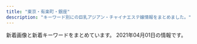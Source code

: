 ```yaml
---
title: "東京・有楽町・銀座"
description: "キーワード別にの巨乳アジアン・チャイナエステ嬢情報をまとめました。"
---
```


新着画像と新着キーワードをまとめています。
2021年04月01日の情報です。

<DmmAffiliateIns />
<KeywordTable
  shops={
    [
    {
        "keywords": {
            "D": 16,
            "E": 4,
            "86": 20
        },
        "url": "http://xn--vckg5a5c7c8c1czd.in.net/",
        "name": "\u7652\u3057\u306e\u6d77",
        "station": "\u65b0\u5bcc\u753a\u99c5",
        "img_links": [
            "http://xn--vckg5a5c7c8c1czd.in.net/images/index_01.jpg",
            "http://xn--vckg5a5c7c8c1czd.in.net/images/staff_images/cg1.jpg",
            "http://xn--vckg5a5c7c8c1czd.in.net/images/slider/slide2s.jpg",
            "http://xn--vckg5a5c7c8c1czd.in.net/images/slider/slide1s.jpg",
            "http://xn--vckg5a5c7c8c1czd.in.net/images/an_1_02.jpg",
            "http://xn--vckg5a5c7c8c1czd.in.net/images/an_2_07.jpg",
            "http://xn--vckg5a5c7c8c1czd.in.net/images/staff_images/top_small_17.jpg",
            "http://xn--vckg5a5c7c8c1czd.in.net/images/staff_images/top_small_14.jpg",
            "http://xn--vckg5a5c7c8c1czd.in.net/images/an_1_06.jpg",
            "http://xn--vckg5a5c7c8c1czd.in.net/images/an_2_02.jpg",
            "http://xn--vckg5a5c7c8c1czd.in.net/images/staff_images/cg14.jpg",
            "http://xn--vckg5a5c7c8c1czd.in.net/images/staff_images/cg5.jpg",
            "http://xn--vckg5a5c7c8c1czd.in.net/images/staff_images/cg17.jpg",
            "http://xn--vckg5a5c7c8c1czd.in.net/images/an_2_03.jpg",
            "http://xn--vckg5a5c7c8c1czd.in.net/images/an_2_06.jpg",
            "http://xn--vckg5a5c7c8c1czd.in.net/images/staff_images/top_small_5.jpg",
            "http://xn--vckg5a5c7c8c1czd.in.net/images/no.png",
            "http://xn--vckg5a5c7c8c1czd.in.net/images/slider/slide3s.jpg",
            "http://xn--vckg5a5c7c8c1czd.in.net/images/an_2_05.jpg",
            "http://xn--vckg5a5c7c8c1czd.in.net/images/staff_images/top_small_16.jpg",
            "http://xn--vckg5a5c7c8c1czd.in.net/images/QRcode.jpg",
            "http://xn--vckg5a5c7c8c1czd.in.net/images/an_1_04.jpg",
            "http://xn--vckg5a5c7c8c1czd.in.net/images/an_2_04.jpg",
            "http://xn--vckg5a5c7c8c1czd.in.net/images/staff_images/cg16.jpg",
            "http://xn--vckg5a5c7c8c1czd.in.net/images/slider/slide3.jpg",
            "http://xn--vckg5a5c7c8c1czd.in.net/images/an_1_03.jpg",
            "http://xn--vckg5a5c7c8c1czd.in.net/images/an_1_07.jpg",
            "http://xn--vckg5a5c7c8c1czd.in.net/images/staff_images/top_small_1.jpg",
            "http://xn--vckg5a5c7c8c1czd.in.net/images/slider/slide2.jpg",
            "http://xn--vckg5a5c7c8c1czd.in.net/images/slider/slide1.jpg"
        ]
    },
    {
        "img_links": [
            "https://ningyocho-esthe.work/images/dream/common/header_info.png",
            "https://ningyocho-esthe.work/images/dream/staff/\u3042\u307f.jpg",
            "https://ningyocho-esthe.work/images/dream/home/image_01.png",
            "https://ningyocho-esthe.work/images/dream/home/teaser.png",
            "https://ningyocho-esthe.work/images/dream/home/image_02.png",
            "https://ningyocho-esthe.work/images/dream/common/gallery_06.png",
            "https://ningyocho-esthe.work/images/dream/staff/imgapp_3.jpg",
            "https://ningyocho-esthe.work/images/dream/staff/13.jpg",
            "https://ningyocho-esthe.work/images/dream/common/gallery_02.png",
            "https://ningyocho-esthe.work/images/dream/common/gallery_05.png",
            "https://ningyocho-esthe.work/images/dream/common/header_phone_pc.png",
            "https://ningyocho-esthe.work/images/dream/staff/imgapp6.jpg",
            "https://ningyocho-esthe.work/images/dream/staff/1.jpg",
            "https://ningyocho-esthe.work/images/dream/staff/2.jpg",
            "https://ningyocho-esthe.work/images/dream/common/gallery_10.png",
            "https://ningyocho-esthe.work/images/dream/common/credit_01.png",
            "https://ningyocho-esthe.work/images/dream/common/gallery_01.png",
            "https://ningyocho-esthe.work/images/dream/staff/\u30ca\u30ca.jpg",
            "https://ningyocho-esthe.work/images/dream/common/credit_03.png",
            "https://ningyocho-esthe.work/images/dream/common/side_bnr_01.png",
            "https://ningyocho-esthe.work/images/dream/common/credit_02.png",
            "https://ningyocho-esthe.work/images/dream/common/gallery_04.png",
            "https://ningyocho-esthe.work/images/dream/common/gallery_08.png",
            "https://ningyocho-esthe.work/images/dream/common/gallery_07.png",
            "https://ningyocho-esthe.work/images/dream/home/image_03.png",
            "https://ningyocho-esthe.work/images/dream/staff/imgapp_1.jpg",
            "https://ningyocho-esthe.work/images/dream/common/gallery_09.png",
            "https://ningyocho-esthe.work/images/dream/common/side_bnr_02.png",
            "https://ningyocho-esthe.work/images/dream/common/gallery_03.png",
            "https://ningyocho-esthe.work/images/dream/staff/3.jpg"
        ],
        "url": "https://ningyocho-esthe.work/",
        "station": "\u4eba\u5f62\u753a\u99c5A1\u51fa\u53e3",
        "name": "Dream",
        "keywords": {
            "88": 1,
            "\u30bb\u30af\u30b7\u30fc": 3
        }
    },
    {
        "name": "Melody Spa -\u30e1\u30ed\u30c7\u30a3 \u30b9\u30d1-",
        "url": "https://melodyspa.tokyo/",
        "station": "JR\u65b0\u65e5\u672c\u6a4b\u99c56\u756a\u51fa\u53e3",
        "img_links": [
            "https://melodyspa.tokyo/images/st/mina.jpg",
            "https://melodyspa.tokyo/images/st/risa.jpg",
            "https://melodyspa.tokyo/images/st/rara2.jpg",
            "https://melodyspa.tokyo/images/st/you2.jpg",
            "https://melodyspa.tokyo/images/st/miho.jpg",
            "https://melodyspa.tokyo/images/topimage/topimage.jpg",
            "https://melodyspa.tokyo/images/st/you.jpg",
            "https://melodyspa.tokyo/images/st/yuri.jpg",
            "https://melodyspa.tokyo/images/st/you3.jpg",
            "https://melodyspa.tokyo/images/st/yuna1.jpg",
            "https://melodyspa.tokyo/images/st/yuna.jpg",
            "https://melodyspa.tokyo/images/share/pagetop.png",
            "https://melodyspa.tokyo/images/st/mina2.jpg",
            "https://melodyspa.tokyo/images/st/ringo.jpg",
            "https://melodyspa.tokyo/images/st/yuna2.jpg"
        ],
        "keywords": {
            "C": 30,
            "86": 4,
            "F": 2
        }
    },
    {
        "url": "http://cocosia-massage.work/",
        "keywords": {
            "E": 2,
            "F": 5,
            "85": 16,
            "C": 22,
            "87": 2,
            "D": 8,
            "88": 5
        },
        "station": "\u4eba\u5f62\u753a\u99c5A1\u51fa\u53e3",
        "img_links": [
            "http://cocosia-massage.work/sp/img/t-t.jpg",
            "http://cocosia-massage.work/sp/img/t-r.jpg",
            "http://cocosia-massage.work/img/st4.jpg",
            "http://cocosia-massage.work/sp/img/acc.jpg",
            "http://cocosia-massage.work/img/sta5.jpg",
            "http://cocosia-massage.work/sp/img/p-4.jpg",
            "http://cocosia-massage.work/sp/img/qr.jpg",
            "http://cocosia-massage.work/img/cncp.jpg",
            "http://cocosia-massage.work/sp/img/rec.jpg",
            "http://cocosia-massage.work/sp/img/p-3.jpg",
            "http://cocosia-massage.work/sp/img/botton.jpg",
            "http://cocosia-massage.work/img/sta1.jpg",
            "http://cocosia-massage.work/img/r9.jpg",
            "http://cocosia-massage.work/img/acc.jpg",
            "http://cocosia-massage.work/sp/img/info.jpg",
            "http://cocosia-massage.work/sp/img/cam2.jpg",
            "http://cocosia-massage.work/sp/img/sys.jpg",
            "http://cocosia-massage.work/img/xmas.png",
            "http://cocosia-massage.work/img/sta4.jpg",
            "http://cocosia-massage.work/sp/img/st6.jpg",
            "http://cocosia-massage.work/sp/img/st2.jpg",
            "http://cocosia-massage.work/sp/img/cam4.jpg",
            "http://cocosia-massage.work/img/st5.jpg",
            "http://cocosia-massage.work/sp/img/t-t2.jpg",
            "http://cocosia-massage.work/sp/img/pc.jpg",
            "http://cocosia-massage.work/img/st6.jpg",
            "http://cocosia-massage.work/img/st3.jpg",
            "http://cocosia-massage.work/sp/img/st3.jpg",
            "http://cocosia-massage.work/img/conc.jpg",
            "http://cocosia-massage.work/img/newf.jpg",
            "http://cocosia-massage.work/img/sta3.jpg",
            "http://cocosia-massage.work/img/head2.jpg",
            "http://cocosia-massage.work/sp/img/t-s.jpg",
            "http://cocosia-massage.work/img/st2.jpg",
            "http://cocosia-massage.work/img/sta6.jpg",
            "http://cocosia-massage.work/img/st1.jpg",
            "http://cocosia-massage.work/img/fla-1.jpg",
            "http://cocosia-massage.work/img/sta2.jpg",
            "http://cocosia-massage.work/sp/img/p-5.jpg",
            "http://cocosia-massage.work/img/news.jpg",
            "http://cocosia-massage.work/sp/img/st5.jpg",
            "http://cocosia-massage.work/sp/img/st1.jpg",
            "http://cocosia-massage.work/img/fla-2.jpg",
            "http://cocosia-massage.work/img/nos.jpg",
            "http://cocosia-massage.work/sp/img/p-6.jpg",
            "http://cocosia-massage.work/sp/img/cam3.jpg",
            "http://cocosia-massage.work/sp/img/st4.jpg",
            "http://cocosia-massage.work/sp/img/cam1.jpg"
        ],
        "name": "COCOSIA"
    },
    {
        "img_links": [
            "http://www.kayabatyo-massage.work/images/mainvisual_02.jpg",
            "http://www.kayabatyo-massage.work/images/recruit/nagare_03.jpg",
            "http://www.kayabatyo-massage.work/images/trigger.jpg",
            "http://www.kayabatyo-massage.work/images/recruit/req_03.jpg",
            "http://www.kayabatyo-massage.work/images/recruit/point_07.png",
            "http://www.kayabatyo-massage.work/images/recruit/message_03.png",
            "http://www.kayabatyo-massage.work/staff/nanami.jpg",
            "http://www.kayabatyo-massage.work/images/recruit/nagare_01.jpg",
            "http://www.kayabatyo-massage.work/images/icon_new.png",
            "http://www.kayabatyo-massage.work/images/mainvisual_02_s.jpg",
            "http://www.kayabatyo-massage.work/images/sw_tel.png",
            "http://www.kayabatyo-massage.work/images/icon_ranking_02.png",
            "http://www.kayabatyo-massage.work/images/mainvisual_01_s.jpg",
            "http://www.kayabatyo-massage.work/images/recruit/nagare_02.jpg",
            "http://www.kayabatyo-massage.work/images/icon_ranking_01.png",
            "http://www.kayabatyo-massage.work/images/recruit/sp_mainvisual.jpg",
            "http://www.kayabatyo-massage.work/images/recruit/nagare_06.png",
            "http://www.kayabatyo-massage.work/images/recruit/nagare_07.png",
            "http://www.kayabatyo-massage.work/images/sw_home.png",
            "http://www.kayabatyo-massage.work/images/recruit/point_04.png",
            "http://www.kayabatyo-massage.work/staff/hinata.jpg",
            "http://www.kayabatyo-massage.work/images/icon_ranking_03.png",
            "http://www.kayabatyo-massage.work/images/mainvisual_01.jpg",
            "http://www.kayabatyo-massage.work/images/recruit/point_06.png",
            "http://www.kayabatyo-massage.work/images/recruit/point_05.png",
            "http://www.kayabatyo-massage.work/staff/kaoru.jpg",
            "http://www.kayabatyo-massage.work/images/recruit/point_09.png",
            "http://www.kayabatyo-massage.work/images/head_interior.jpg",
            "http://www.kayabatyo-massage.work/images/no_image.jpg",
            "http://www.kayabatyo-massage.work/images/recruit/point_08.png",
            "http://www.kayabatyo-massage.work/images/head_therapist.jpg",
            "http://www.kayabatyo-massage.work/images/recruit/point_03.png",
            "http://www.kayabatyo-massage.work/images/recruit/nagare_05.png"
        ],
        "station": "\u8305\u5834\u753a\u99c511\u756a\u51fa\u53e3",
        "url": "http://www.kayabatyo-massage.work/",
        "name": "\u5143\u6c17\u30e2\u30ea\u30e2\u30ea",
        "keywords": {}
    },
    {
        "keywords": {
            "87": 1,
            "E": 1,
            "89": 1,
            "C": 1,
            "D": 4
        },
        "name": "Tiara-\u30c6\u30a4\u30a2\u30e9-",
        "station": "\u6771\u9280\u5ea7\u99c5A7\u51fa\u53e3",
        "img_links": [
            "https://est-tiara.info/staffPhoto/b20210304095739.jpg",
            "https://est-tiara.info/js/sliderLine/slide_next.png",
            "https://est-tiara.info/staffPhoto/b20210304100038.jpg",
            "https://est-tiara.info/staffPhoto/b20210304095845.jpg",
            "https://est-tiara.info/images/gallery/r6.jpg",
            "https://est-tiara.info/images/returnBtn.png",
            "https://est-tiara.info/images/gallery/r1.jpg",
            "https://est-tiara.info/images/gallery/r2.jpg",
            "https://est-tiara.info/staffPhoto/s20210304095623.jpg",
            "https://est-tiara.info/images/gallery/r3.jpg",
            "https://est-tiara.info/images/gallery/r4.jpg",
            "https://est-tiara.info/staffPhoto/b20210304095623.jpg",
            "https://est-tiara.info/staffPhoto/s20210304095845.jpg",
            "https://est-tiara.info/staffPhoto/b20201016083828.jpg",
            "https://est-tiara.info/images/gallery/r7.jpg",
            "https://est-tiara.info/staffPhoto/s20210304100038.jpg",
            "https://est-tiara.info/staffPhoto/s20210304100121.jpg",
            "https://est-tiara.info/staffPhoto/b20201016083614.jpg",
            "https://est-tiara.info/js/sliderLine/slide_prev.png",
            "https://est-tiara.info/staffPhoto/s20201016083828.jpg",
            "https://est-tiara.info/images/mobile.png",
            "https://est-tiara.info/staffPhoto/s20201016083614.jpg",
            "https://est-tiara.info/images/gallery/r5.jpg",
            "https://est-tiara.info/images/gallery/r8.jpg",
            "https://est-tiara.info/staffPhoto/s20210304095739.jpg",
            "https://est-tiara.info/uploadfiles/Image/campaignEstTiaraInfo.jpg",
            "https://est-tiara.info/staffPhoto/b20210304100121.jpg"
        ],
        "url": "https://est-tiara.info/"
    },
    {
        "name": "\u30e9\u30d5\u30a3\u30fc\u30eb",
        "url": "http://s-este.net/",
        "keywords": {},
        "img_links": [],
        "station": "\u65b0\u65e5\u672c\u6a4b\u99c55\u756a\u51fa\u53e3"
    },
    {
        "url": "http://shinshinen.ebb.jp/",
        "img_links": [
            "http://shinshinen.ebb.jp/head_2_4155_154087760147805.jpg",
            "http://shinshinen.ebb.jp/head_1_4155_154321946782337.jpg",
            "http://shinshinen.ebb.jp/2/uploadimg/1616154256.jpg",
            "http://shinshinen.ebb.jp/2/uploadimg/1612241224.jpg",
            "http://shinshinen.ebb.jp/2/uploadimg/1612241171.jpg",
            "http://shinshinen.ebb.jp/2/uploadimg/1612241122.jpg"
        ],
        "name": "\u8fb0\u7533\u5712\uff5e\u3057\u3093\u3057\u3093\u3048\u3093\uff5e",
        "station": "\u6771\u9280\u5ea7\u99c5A3",
        "keywords": {
            "D": 36,
            "86": 24,
            "89": 12,
            "87": 12
        }
    },
    {
        "img_links": [],
        "keywords": {},
        "url": "http://toukasui.jpn.mn/",
        "name": "\u6843\u82b1\u6c34*\u3068\u3046\u304b\u3059\u3044",
        "station": "\u6771\u9280\u5ea7\u99c55\u756a\u51fa\u53e3"
    },
    {
        "keywords": {
            "E": 1,
            "87": 4,
            "86": 7,
            "C": 7,
            "88": 1,
            "82": 1,
            "D": 10,
            "84": 5
        },
        "station": "\u99ac\u55b0\u753a\u99c51\u756a\u51fa\u53e3",
        "name": "PRIME\u30fb\u30d7\u30e9\u30a4\u30e0",
        "img_links": [
            "http://prime-relax.work/sp/img/t-s.jpg",
            "http://prime-relax.work/sp/img/time.jpg",
            "http://prime-relax.work/sp/img/t-o.jpg",
            "http://prime-relax.work/sp/img/p-8.jpg",
            "http://prime-relax.work/sp/img/botton.jpg",
            "http://prime-relax.work/sp/img/info.jpg",
            "http://prime-relax.work/img/st11.jpg",
            "http://prime-relax.work/img/st14.jpg",
            "http://prime-relax.work/sp/img/add3.jpg",
            "http://prime-relax.work/sp/img/pic.jpg",
            "http://prime-relax.work/img/st04.jpg",
            "http://prime-relax.work/img/sta4.jpg",
            "http://prime-relax.work/sp/img/add.jpg",
            "http://prime-relax.work/img/sta7.jpg",
            "http://prime-relax.work/sp/img/tel.jpg",
            "http://prime-relax.work/sp/img/t-a.jpg",
            "http://prime-relax.work/sp/img/cam.jpg",
            "http://prime-relax.work/sp/img/sta11.jpg",
            "http://prime-relax.work/img/sta12.jpg",
            "http://prime-relax.work/img/body-.jpg",
            "http://prime-relax.work/img/link-.jpg",
            "http://prime-relax.work/sp/img/pc.jpg",
            "http://prime-relax.work/sp/img/sta14.jpg",
            "http://prime-relax.work/img/link10033.jpg",
            "http://prime-relax.work/sp/img/t-t.jpg",
            "http://prime-relax.work/sp/img/p-7.jpg",
            "http://prime-relax.work/img/st9.jpg",
            "http://prime-relax.work/img/st13.jpg",
            "http://prime-relax.work/img/bottom.png",
            "http://prime-relax.work/img/st7.jpg",
            "http://prime-relax.work/sp/img/sta4.jpg",
            "http://prime-relax.work/img/eve.jpg",
            "http://prime-relax.work/sp/img/sta13.jpg",
            "http://prime-relax.work/img/sta9.jpg",
            "http://prime-relax.work/img/sta14.jpg",
            "http://prime-relax.work/img/head.jpg",
            "http://prime-relax.work/img/sys.jpg",
            "http://prime-relax.work/img/bottom-.png",
            "http://prime-relax.work/img/st013.jpg",
            "http://prime-relax.work/img/st8.jpg",
            "http://prime-relax.work/img/sta11.jpg",
            "http://prime-relax.work/img/st12.jpg",
            "http://prime-relax.work/sp/img/sta7.jpg",
            "http://prime-relax.work/sp/img/sta5.jpg",
            "http://prime-relax.work/sp/img/sta9.jpg",
            "http://prime-relax.work/img/st07.jpg",
            "http://prime-relax.work/img/IMG_1709.jpg",
            "http://prime-relax.work/img/sta13.jpg",
            "http://prime-relax.work/img/sta8.jpg",
            "http://prime-relax.work/img/st5.jpg",
            "http://prime-relax.work/img/st08.jpg",
            "http://prime-relax.work/img/IMG_1699.jpg",
            "http://prime-relax.work/img/st4.jpg",
            "http://prime-relax.work/img/sta5.jpg",
            "http://prime-relax.work/sp/img/p-9.jpg",
            "http://prime-relax.work/sp/img/sys.jpg",
            "http://prime-relax.work/img/IMG_1667.jpg",
            "http://prime-relax.work/img/mo.png",
            "http://prime-relax.work/sp/img/add2.jpg",
            "http://prime-relax.work/sp/img/tit.jpg",
            "http://prime-relax.work/img/st014.jpg",
            "http://prime-relax.work/sp/img/sta12.jpg",
            "http://prime-relax.work/sp/img/sta8.jpg",
            "http://prime-relax.work/img/IMG_1675.jpg",
            "http://prime-relax.work/img/link20067.jpg",
            "http://prime-relax.work/img/link300100.jpg",
            "http://prime-relax.work/sp/img/t-r.jpg"
        ],
        "url": "http://prime-relax.work/"
    },
    {
        "name": "\u5feb\u9069\u5802",
        "url": "http://kaitekido.eei.jp/",
        "keywords": {},
        "img_links": [
            "https://www.hatena.ne.jp/images/wwwridge/ng@2x.png",
            "http://b.hatena.ne.jp/images/v4/public/add/hatenabookmark_ios7.png",
            "https://www.hatena.ne.jp/images/wwwridge/help@2x.png",
            "http://b.hatena.ne.jp/images/v4/public/add/hatenabookmark_android.png",
            "http://momipara.jp/img/link/momi88.jpg",
            "https://b.st-hatena.com/images/entry-button/button-only@2x.png",
            "http://asian.mensesthe.tokyo/wp-content/uploads/2016/01/7CzXuAWe.jpg",
            "https://www.hatena.ne.jp/images/wwwridge/ok@2x.png",
            "http://\u30a2\u30b8\u30a2\u30f3\u30a8\u30b9\u30c6.biz/images/88-31.jpg"
        ],
        "station": "\u516b\u4e01\u5800\u99c5B2\u51fa\u53e3"
    },
    {
        "station": "\u8305\u5834\u753a\u99c53\u756a\u51fa\u53e3",
        "url": "http://sweet-massage.work/",
        "name": "Sweet",
        "keywords": {
            "D": 6,
            "E": 6,
            "86": 6,
            "89": 3,
            "85": 3,
            "88": 3,
            "C": 3
        },
        "img_links": [
            "http://sweet-massage.work/img/st4.jpg",
            "http://sweet-massage.work/img/st1.jpg",
            "http://sweet-massage.work/sp/img/st02.jpg",
            "http://sweet-massage.work/sp/img/s5.jpg",
            "http://sweet-massage.work/img/s3.jpg",
            "http://sweet-massage.work/sp/img/s2.jpg",
            "http://sweet-massage.work/img/sta5.jpg",
            "http://sweet-massage.work/sp/img/t-a.jpg",
            "http://sweet-massage.work/sp/img/s3.jpg",
            "http://sweet-massage.work/img/foot-body.jpg",
            "http://sweet-massage.work/img/sta1.jpg",
            "http://sweet-massage.work/sp/img/tit.jpg",
            "http://sweet-massage.work/img/s2.jpg",
            "http://sweet-massage.work/sp/img/st03.jpg",
            "http://sweet-massage.work/img/st2.jpg",
            "http://sweet-massage.work/sp/img/tel.jpg",
            "http://sweet-massage.work/sp/img/botton.jpg",
            "http://sweet-massage.work/sp/img/st5.jpg",
            "http://sweet-massage.work/img/m1.png",
            "http://sweet-massage.work/sp/img/t-o.jpg",
            "http://sweet-massage.work/img/sta4.jpg",
            "http://sweet-massage.work/sp/img/add2.jpg",
            "http://sweet-massage.work/img/sta3.jpg",
            "http://sweet-massage.work/sp/img/st3.jpg",
            "http://sweet-massage.work/img/st005.jpg",
            "http://sweet-massage.work/img/nos.jpg",
            "http://sweet-massage.work/img/st03.jpg",
            "http://sweet-massage.work/sp/img/sys.jpg",
            "http://sweet-massage.work/sp/img/add.jpg",
            "http://sweet-massage.work/sp/img/st04.jpg",
            "http://sweet-massage.work/img/s1.jpg",
            "http://sweet-massage.work/sp/img/st005.jpg",
            "http://sweet-massage.work/sp/img/pic.jpg",
            "http://sweet-massage.work/sp/img/t-r.jpg",
            "http://sweet-massage.work/sp/img/time.jpg",
            "http://sweet-massage.work/img/s4.jpg",
            "http://sweet-massage.work/img/st5.jpg",
            "http://sweet-massage.work/sp/img/t-t.jpg",
            "http://sweet-massage.work/sp/img/st1.jpg",
            "http://sweet-massage.work/sp/img/s4.jpg",
            "http://sweet-massage.work/img/st05.jpg",
            "http://sweet-massage.work/img/s5.jpg",
            "http://sweet-massage.work/sp/img/pc.jpg",
            "http://sweet-massage.work/img/st02.jpg",
            "http://sweet-massage.work/img/st3.jpg",
            "http://sweet-massage.work/sp/img/st05.jpg",
            "http://sweet-massage.work/sp/img/st2.jpg",
            "http://sweet-massage.work/sp/img/t-s.jpg",
            "http://sweet-massage.work/sp/img/st4.jpg",
            "http://sweet-massage.work/sp/img/info.jpg",
            "http://sweet-massage.work/img/mobile-1.png",
            "http://sweet-massage.work/img/st04.jpg",
            "http://sweet-massage.work/sp/img/st01.jpg",
            "http://sweet-massage.work/img/st01.jpg",
            "http://sweet-massage.work/img/sta2.jpg"
        ]
    },
    {
        "keywords": {},
        "station": "\u8305\u5834\u753a\u99c510\u756a\u51fa\u53e3",
        "name": "\u6975\u4e0a\u30e1\u30f3\u30ba\u30a2\u30ed\u30de\u65e5\u672c\u6a4b",
        "img_links": [],
        "url": "https://aroma.tyo.cm/"
    },
    {
        "station": "JR\u6771\u4eac\u99c5\u516b\u91cd\u6d32\u5317\u53e3",
        "name": "\u6771\u4eac\u65e5\u672c\u6a4b\u30e1\u30f3\u30ba\u30a8\u30b9\u30c6",
        "url": "https://mens-esthe.jpn.vin/",
        "img_links": [],
        "keywords": {}
    },
    {
        "url": "http://yume-sato.blue/",
        "img_links": [
            "http://yume-sato.blue/uploads//sites/18/2020/09/g4.jpg",
            "http://yume-sato.blue/uploads//sites/18/2020/09/g6.jpg",
            "http://yume-sato.blue/uploads//sites/18/2020/10/g2.jpg",
            "http://yume-sato.blue/uploads//sites/18/2020/09/g6-150x150.jpg",
            "http://yume-sato.blue/uploads//sites/18/2020/09/g1-150x150.jpg",
            "http://yume-sato.blue/uploads//sites/18/2020/09/news.jpg",
            "http://yume-sato.blue/uploads//sites/18/2020/09/top.jpg",
            "http://yume-sato.blue/uploads//sites/18/2020/12/gg-150x150.jpg",
            "http://yume-sato.blue/uploads//sites/18/2020/09/mobile-1.jpg",
            "http://yume-sato.blue/uploads//sites/18/2020/09/g1.jpg",
            "http://yume-sato.blue/uploads//sites/18/2020/09/g4-150x150.jpg",
            "http://yume-sato.blue/uploads//sites/18/2020/09/g3-150x150.jpg",
            "http://yume-sato.blue/uploads//sites/18/2020/09/s_staff.png",
            "http://yume-sato.blue/uploads//sites/18/2020/12/gg.jpg",
            "http://yume-sato.blue/uploads//sites/18/2020/09/g2-150x150.jpg",
            "http://yume-sato.blue/uploads//sites/18/2020/10/g1.jpg",
            "http://yume-sato.blue/uploads//sites/18/2020/09/g2.jpg",
            "http://yume-sato.blue/uploads//sites/18/2020/09/top1-1.jpg",
            "http://yume-sato.blue/uploads//sites/18/2020/09/pick.jpg",
            "http://yume-sato.blue/uploads//sites/18/2020/09/g5.jpg",
            "http://yume-sato.blue/uploads//sites/18/2020/09/g3.jpg",
            "http://yume-sato.blue/uploads//sites/18/2020/09/g5-150x150.jpg"
        ],
        "name": "\u5922\u306e\u90f7",
        "keywords": {},
        "station": "\u4eba\u5f62\u753a\u99c5A6"
    },
    {
        "img_links": [
            "http://www.hitomebore.esjp.info/images/mainImg2.jpg",
            "http://www.hitomebore.esjp.info/files/008.jpg",
            "http://www.hitomebore.esjp.info/files/015.jpg",
            "http://www.hitomebore.esjp.info/files/012.jpg",
            "http://www.hitomebore.esjp.info/files/010.jpg",
            "http://www.hitomebore.esjp.info/files/002.jpg",
            "http://www.hitomebore.esjp.info/files/007.jpg",
            "http://www.hitomebore.esjp.info/images/m3.jpg",
            "http://www.hitomebore.esjp.info/files/014.jpg",
            "http://www.hitomebore.esjp.info/files/009.jpg",
            "http://www.hitomebore.esjp.info/images/m1.jpg",
            "http://www.hitomebore.esjp.info/images/mainImg_sub.jpg",
            "http://www.hitomebore.esjp.info/images/btn2.png",
            "http://www.hitomebore.esjp.info/files/013.jpg",
            "http://www.hitomebore.esjp.info/files/016.jpg",
            "http://www.hitomebore.esjp.info/images/m2.jpg",
            "http://www.hitomebore.esjp.info/files/011.jpg",
            "http://www.hitomebore.esjp.info/images/m4.jpg"
        ],
        "url": "http://www.hitomebore.esjp.info/",
        "station": "\u65b0\u5bcc\u753a\u99c53\u756a\u51fa\u53e3",
        "name": "\u3072\u3068\u3081\u307c\u308c",
        "keywords": {
            "85": 6,
            "86": 18,
            "88": 3,
            "C": 6,
            "D": 27,
            "87": 6
        }
    },
    {
        "keywords": {
            "86": 1,
            "85": 3,
            "D": 2,
            "C": 3,
            "G": 1,
            "E": 3,
            "83": 1,
            "90": 1,
            "87": 1,
            "93": 1,
            "91": 1,
            "89": 1
        },
        "name": "For you",
        "url": "http://f-relaxe.net",
        "station": "JR\u6771\u4eac\u99c5\u516b\u91cd\u6d32\u5317\u53e3",
        "img_links": [
            "http://f-relaxe.net/images/index_10.jpg",
            "http://f-relaxe.net/images/line.jpg",
            "http://f-relaxe.net/girl/08.jpg",
            "http://f-relaxe.net/girl/012.jpg",
            "http://f-relaxe.net/girl/024.jpg",
            "http://f-relaxe.net/images/index_119.jpg",
            "http://f-relaxe.net/images/rec.jpg",
            "http://f-relaxe.net/images/sub_12.jpg",
            "http://f-relaxe.net/images/index_14.jpg",
            "http://f-relaxe.net/images/sub_10.jpg",
            "http://f-relaxe.net/images/index_04.jpg",
            "http://f-relaxe.net/girl/08a.jpg",
            "http://f-relaxe.net/images/rec_11.jpg",
            "http://f-relaxe.net/girl/09.jpg",
            "http://f-relaxe.net/images/index_01.jpg",
            "http://f-relaxe.net/images/01.jpg",
            "http://f-relaxe.net/images/index_07.jpg",
            "http://f-relaxe.net/images/index_03.jpg",
            "http://f-relaxe.net/images/index_13.jpg",
            "http://f-relaxe.net/girl/013.jpg",
            "http://f-relaxe.net/images/index_16.jpg",
            "http://f-relaxe.net/images/info.jpg",
            "http://f-relaxe.net/images/index_09.jpg",
            "http://f-relaxe.net/images/sub_15.jpg",
            "http://f-relaxe.net/images/staff_11.jpg",
            "http://f-relaxe.net/images/info_11.jpg",
            "http://f-relaxe.net/girl/010a.jpg",
            "http://f-relaxe.net/girl/00.jpg",
            "http://f-relaxe.net/girl/011a.jpg",
            "http://f-relaxe.net/girl/017.jpg",
            "http://f-relaxe.net/girl/011.jpg",
            "http://f-relaxe.net/images/03.jpg",
            "http://f-relaxe.net/images/index_06.jpg",
            "http://f-relaxe.net/girl/07.jpg",
            "http://f-relaxe.net/girl/04.jpg",
            "http://f-relaxe.net/images/02.jpg",
            "http://f-relaxe.net/images/index_05.jpg",
            "http://f-relaxe.net/images/index_08.jpg",
            "http://f-relaxe.net/images/index_12.jpg",
            "http://f-relaxe.net/images/index_18.jpg",
            "http://f-relaxe.net/girl/013a.jpg",
            "http://f-relaxe.net/girl/010.jpg",
            "http://f-relaxe.net/girl/02a.jpg",
            "http://f-relaxe.net/girl/012a.jpg",
            "http://f-relaxe.net/girl/02.jpg",
            "http://f-relaxe.net/images/index_17.jpg",
            "http://f-relaxe.net/girl/07a.jpg",
            "http://f-relaxe.net/girl/09a.jpg"
        ]
    },
    {
        "url": "http://tokyo-relaxtime.asia/",
        "name": "Evergrace-\u30a8\u30d0\u30fc\u30b0\u30ec\u30fc\u30b9-",
        "img_links": [
            "http://tokyo-relaxtime.asia/img/slick/st-3.jpg",
            "http://tokyo-relaxtime.asia/img/cast/miki-03.jpg",
            "http://tokyo-relaxtime.asia/img/cast/momo-02.jpg",
            "http://tokyo-relaxtime.asia/img/cast/yuka-03.jpg",
            "http://tokyo-relaxtime.asia/img/cast/miki-02.jpg",
            "http://tokyo-relaxtime.asia/img/slick/st-6.jpg",
            "http://tokyo-relaxtime.asia/img/cast/ai-02.jpg",
            "http://tokyo-relaxtime.asia/img/cast/momo-04.jpg",
            "http://tokyo-relaxtime.asia/img/cast/momo-03.jpg",
            "http://tokyo-relaxtime.asia/img/slick/st-1.jpg",
            "http://tokyo-relaxtime.asia/img/slick/st-4.jpg",
            "http://tokyo-relaxtime.asia/img/interior/lobby-1.jpg",
            "http://tokyo-relaxtime.asia/img/cast/yuka-01.jpg",
            "http://tokyo-relaxtime.asia/img/slick/st-5.jpg",
            "http://tokyo-relaxtime.asia/img/cast/alice-01.jpg",
            "http://tokyo-relaxtime.asia/img/cast/ai-03.jpg",
            "http://tokyo-relaxtime.asia/img/cast/yuka-02.jpg",
            "http://tokyo-relaxtime.asia/img/cast/miki-01.jpg",
            "http://tokyo-relaxtime.asia/img/interior/corridor-1.jpg",
            "http://tokyo-relaxtime.asia/img/tw_mark.png",
            "http://tokyo-relaxtime.asia/img/cast/ai-04.jpg",
            "http://tokyo-relaxtime.asia/img/cast/miki-04.jpg",
            "http://tokyo-relaxtime.asia/img/cast/ai-01.jpg",
            "http://tokyo-relaxtime.asia/img/cast/alice-03.jpg",
            "http://tokyo-relaxtime.asia/img/cast/yuka-04.jpg",
            "http://tokyo-relaxtime.asia/img/cast/alice-04.jpg",
            "http://tokyo-relaxtime.asia/img/cast/alice-02.jpg",
            "http://tokyo-relaxtime.asia/img/cast/momo-01.jpg"
        ],
        "keywords": {},
        "station": "\u6771\u65e5\u672c\u6a4b\u99c5A2\u51fa\u53e3"
    },
    {
        "url": "https://angel-love.tyo.cm/",
        "station": "\u9280\u5ea7\u99c5A5\u51fa\u53e3",
        "img_links": [
            "https://angel-love.tyo.cm/photos/sites/27/2021/03/202103300138536.jpg",
            "https://angel-love.tyo.cm/images/s_staff.png",
            "https://angel-love.tyo.cm/photos/sites/27/2021/03/2021033001385293.jpg",
            "https://angel-love.tyo.cm/photos/sites/27/2021/03/2021031704243332.jpg",
            "https://angel-love.tyo.cm/photos/sites/27/2021/03/2021033001385486.jpg",
            "https://angel-love.tyo.cm/images/mobile.jpg",
            "https://angel-love.tyo.cm/images/top.jpg",
            "https://angel-love.tyo.cm/images/news_bj1.jpg",
            "https://angel-love.tyo.cm/images/s_news.jpg",
            "https://angel-love.tyo.cm/photos/sites/27/2021/03/2021031704243422.jpg",
            "https://angel-love.tyo.cm/images/info.jpg",
            "https://angel-love.tyo.cm/images/news_bj3.jpg",
            "https://angel-love.tyo.cm/photos/sites/27/2021/03/2021031704243320.jpg",
            "https://angel-love.tyo.cm/images/s3.jpg",
            "https://angel-love.tyo.cm/images/s1.jpg"
        ],
        "name": "Angel Love",
        "keywords": {
            "83": 6,
            "85": 12,
            "D": 30,
            "E": 6,
            "86": 18
        }
    },
    {
        "station": "JR\u6771\u4eac\u99c5\u516b\u91cd\u6d32\u53e3",
        "keywords": {
            "85": 2,
            "E": 3,
            "89": 3,
            "C": 2
        },
        "img_links": [
            "http://koikst.xyz/_src/20886111/_dsf0778_pp.jpg",
            "http://koikst.xyz/_src/20886231/_dsf0770_pp.jpg",
            "http://koikst.xyz/_src/20886010/img_3017.jpg",
            "http://koikst.xyz/_src/20886062/index_35.png",
            "http://koikst.xyz/_src/20886283/img20170527114635169213.png",
            "http://koikst.xyz/_src/20886066/slider2.png",
            "http://koikst.xyz/_src/20886287/9c88380aa0315ec9292225a3223d62d9.jpg",
            "http://koikst.xyz/_src/51067433/wechatimg726.jpg",
            "http://koikst.xyz/_src/20886005/wechatimg35.jpg",
            "http://koikst.xyz/_src/20886006/wechatimg36.jpg",
            "http://koikst.xyz/_src/20886148/therapist-ito.jpg",
            "http://koikst.xyz/_src/20886092/therapist-ito.jpg",
            "http://sunflower.jp.net/5.jpg",
            "http://koikst.xyz/_src/20886122/up.png",
            "http://koikst.xyz/_src/51067435/wechatimg725.jpg",
            "http://koikst.xyz/_src/20886065/index_38.png",
            "http://koikst.xyz/_src/20885845/up.png",
            "http://koikst.xyz/_src/20886058/sign.png",
            "http://koikst.xyz/_src/20886308/t02200330_0640096013249885015.jpg",
            "http://koikst.xyz/_src/51067440/wechatimg723.jpg",
            "http://koikst.xyz/_src/20886060/index_33.png",
            "http://koikst.xyz/_src/20886235/t02200330_0640096013249885015.jpg",
            "http://koikst.xyz/_src/20886310/wechatimg405.jpg",
            "http://koikst.xyz/_src/20886233/906ab10dd05fdcaee1fa99bd6e5779ea.jpg",
            "http://koikst.xyz/_src/20885828/up.png",
            "http://koikst.xyz/_src/20885836/sign.jpg",
            "http://koikst.xyz/_src/20886064/index_37.png",
            "http://koikst.xyz/_src/20886211/07958eda583eff2b24876adf03c0a434.jpg",
            "http://sunflower.jp.net/2.jpg",
            "http://koikst.xyz/_src/20886061/index_34.png",
            "http://koikst.xyz/_src/20886007/_k3_6020.jpg",
            "http://koikst.xyz/_src/20886035/up.png",
            "http://koikst.xyz/_src/20886229/_dsf0778_pp.jpg",
            "http://koikst.xyz/_src/20885811/up.png",
            "http://koikst.xyz/_src/20886303/07958eda583eff2b24876adf03c0a434.jpg",
            "http://koikst.xyz/_src/20886300/media-20170919.jpg",
            "http://koikst.xyz/_src/21089124/img20180325193504865361.png",
            "http://koikst.xyz/_src/20886063/index_36.png",
            "http://koikst.xyz/_src/20886103/up.png",
            "http://sunflower.jp.net/1.jpg",
            "http://sunflower.jp.net/3.jpg",
            "http://koikst.xyz/_src/20886305/therapist-ito.jpg",
            "http://koikst.xyz/_src/20991736/t02200330_0640096013249885015.jpg",
            "http://koikst.xyz/_src/20886222/up.png",
            "http://koikst.xyz/_src/20886019/up.png",
            "http://sunflower.jp.net/6.jpg",
            "http://koikst.xyz/_src/20885809/www.cman.png",
            "http://koikst.xyz/_src/20886009/img_2917.jpg",
            "http://koikst.xyz/_src/20885997/up.png",
            "http://koikst.xyz/_src/51067437/wechatimg724.jpg",
            "http://koikst.xyz/_src/20886008/_k3_6019.jpg",
            "http://koikst.xyz/_src/20886059/sign.png"
        ],
        "name": "\u60a0",
        "url": "http://koikst.xyz/"
    },
    {
        "url": "http://esthe-aroma.com/",
        "name": "Miss.9\uff5e\u30df\u30b9.\u30ad\u30e5\u30a6\uff5e",
        "img_links": [
            "http://esthe-aroma.com/images/cg03.jpg",
            "http://esthe-aroma.com/images/photo01.jpg",
            "http://esthe-aroma.com/images/cg11.jpg",
            "http://esthe-aroma.com/images/icon_info.png",
            "http://esthe-aroma.com/images/icon_concept.png",
            "http://esthe-aroma.com/images/cg08.jpg",
            "http://esthe-aroma.com/images/cg09.jpg",
            "http://esthe-aroma.com/images/btn2.png",
            "http://esthe-aroma.com/images/end-info.png",
            "http://esthe-aroma.com/images/cg05.jpg",
            "http://esthe-aroma.com/images/icon_top.png",
            "http://esthe-aroma.com/images/mainImg_sub.jpg",
            "http://esthe-aroma.com/images/photo02.jpg",
            "http://esthe-aroma.com/images/cg12.jpg",
            "http://esthe-aroma.com/images/cg13.jpg",
            "http://esthe-aroma.com/images/photo03.jpg",
            "http://esthe-aroma.com/images/cg01.jpg",
            "http://esthe-aroma.com/images/cg06.jpg",
            "http://esthe-aroma.com/images/cg07.jpg",
            "http://esthe-aroma.com/images/cg10.jpg",
            "http://esthe-aroma.com/images/cg04.jpg",
            "http://esthe-aroma.com/images/icon_tel.png",
            "http://esthe-aroma.com/images/qrc.jpg",
            "http://esthe-aroma.com/images/icon_staff.png",
            "http://esthe-aroma.com/images/cg02.jpg"
        ],
        "station": "\u99ac\u55b0\u6a2a\u5c71\u99c5A2\u51fa\u53e3",
        "keywords": {
            "86": 13,
            "E": 1,
            "D": 10,
            "C": 2
        }
    },
    {
        "station": "\u99ac\u55b0\u6a2a\u5c71\u99c5A2\u51fa\u53e3",
        "url": "http://www.comodo.relaxjp.info/",
        "name": "COMODO -\u30b3\u30e2\u30c9-",
        "img_links": [
            "http://www.comodo.relaxjp.info/files/007.jpg",
            "http://www.comodo.relaxjp.info/images/bj3.jpg",
            "http://www.comodo.relaxjp.info/files/012.jpg",
            "http://www.comodo.relaxjp.info/files/010-03.jpg",
            "http://www.comodo.relaxjp.info/images/hua.jpg",
            "http://www.comodo.relaxjp.info/files/008.jpg",
            "http://www.comodo.relaxjp.info/images/s_link.jpg",
            "http://www.comodo.relaxjp.info/files/013-02.jpg",
            "http://www.comodo.relaxjp.info/files/013.jpg",
            "http://www.comodo.relaxjp.info/files/007-03.jpg",
            "http://www.comodo.relaxjp.info/files/011-02.jpg",
            "http://www.comodo.relaxjp.info/images/top.png",
            "http://www.comodo.relaxjp.info/files/010.jpg",
            "http://www.comodo.relaxjp.info/files/011.jpg",
            "http://www.comodo.relaxjp.info/files/007-02.jpg",
            "http://www.comodo.relaxjp.info/images/bj1.jpg",
            "http://www.comodo.relaxjp.info/files/012-02.jpg",
            "http://www.comodo.relaxjp.info/files/011-03.jpg",
            "http://www.comodo.relaxjp.info/files/008-03.jpg",
            "http://www.comodo.relaxjp.info/files/014-02.jpg",
            "http://www.comodo.relaxjp.info/files/009-03.jpg",
            "http://www.comodo.relaxjp.info/files/009.jpg",
            "http://www.comodo.relaxjp.info/files/009-02.jpg",
            "http://www.comodo.relaxjp.info/images/s_staff.jpg",
            "http://www.comodo.relaxjp.info/images/s_info.jpg",
            "http://www.comodo.relaxjp.info/files/010-02.jpg",
            "http://www.comodo.relaxjp.info/files/012-03.jpg",
            "http://www.comodo.relaxjp.info/files/013-03.jpg",
            "http://www.comodo.relaxjp.info/files/014.jpg",
            "http://www.comodo.relaxjp.info/files/008-02.jpg",
            "http://www.comodo.relaxjp.info/files/014-03.jpg",
            "http://www.comodo.relaxjp.info/images/s_news.jpg"
        ],
        "keywords": {
            "86": 1,
            "87": 7,
            "D": 8
        }
    },
    {
        "station": "\u516b\u4e01\u5800\u99c5A5\u53e3",
        "name": "\u7d05\u8449",
        "url": "http://arm-heal.com/",
        "img_links": [
            "http://arm-heal.com/pic/topimg2.png",
            "http://arm-heal.com/pic/topimg4.png",
            "http://arm-heal.com/staff/aya/01mb.jpg",
            "http://arm-heal.com/img/ttl_staff.jpg",
            "http://arm-heal.com/pic/topimg3.png",
            "http://arm-heal.com/img/ttl_rec.png",
            "http://arm-heal.com/staff/yuki/01mb.jpg",
            "http://arm-heal.com/i/files/homeimg.jpg",
            "http://arm-heal.com/staff/yuuyuu/01.jpg",
            "http://arm-heal.com/staff/yuuyuu/01mb.jpg",
            "http://arm-heal.com/staff/yuki/01.jpg",
            "http://arm-heal.com/pic/topimg1.png",
            "http://arm-heal.com/staff/miki/01mb.jpg",
            "http://arm-heal.com/staff/miki/01.jpg",
            "http://arm-heal.com/img/att.png",
            "http://arm-heal.com/staff/miya/01.jpg",
            "http://arm-heal.com/staff/aya/01.jpg",
            "http://arm-heal.com/staff/miya/01mb.jpg",
            "http://arm-heal.com/img/corona.png",
            "http://arm-heal.com/pic/topimg5.png",
            "http://arm-heal.com/pic/head.jpg",
            "http://arm-heal.com/img/ttl_mobile.png"
        ],
        "keywords": {
            "C": 14
        }
    },
    {
        "name": "Lotus\uff5e\u30ed\u30fc\u30bf\u30b9\uff5e",
        "url": "http://missyou-esthe.com/",
        "station": "\u65b0\u5bcc\u753a\u99c53\u756a\u51fa\u53e3",
        "img_links": [
            "http://missyou-esthe.com/img/tt18.jpg",
            "http://missyou-esthe.com/img/tt21.jpg",
            "http://missyou-esthe.com/img/cg05.jpg",
            "http://missyou-esthe.com/img/cg01.jpg",
            "http://missyou-esthe.com/img/cg14.jpg",
            "http://missyou-esthe.com/img/tt1.jpg",
            "http://missyou-esthe.com/img/tt4.jpg",
            "http://missyou-esthe.com/img/t2.jpg",
            "http://missyou-esthe.com/img/mr1.jpg",
            "http://missyou-esthe.com/img/lin.jpg",
            "http://missyou-esthe.com/img/tt20.jpg",
            "http://missyou-esthe.com/img/tt16.jpg",
            "http://missyou-esthe.com/img/cg04.jpg",
            "http://missyou-esthe.com/img/cg08.jpg",
            "http://missyou-esthe.com/img/cg10.jpg",
            "http://missyou-esthe.com/img/tt15.jpg",
            "http://missyou-esthe.com/img/cg11.jpg",
            "http://missyou-esthe.com/img/f1.jpg",
            "http://missyou-esthe.com/img/cg03.jpg",
            "http://missyou-esthe.com/img/tt2.jpg",
            "http://missyou-esthe.com/img/cg06.jpg",
            "http://missyou-esthe.com/img/tt14.jpg",
            "http://missyou-esthe.com/img/cg07.jpg",
            "http://missyou-esthe.com/img/tt11.jpg",
            "http://missyou-esthe.com/img/tt17.jpg",
            "http://missyou-esthe.com/img/tt13.jpg",
            "http://missyou-esthe.com/img/f.jpg",
            "http://missyou-esthe.com/img/t3.jpg",
            "http://missyou-esthe.com/img/tt12.jpg",
            "http://missyou-esthe.com/img/cg09.jpg",
            "http://missyou-esthe.com/img/cg02.jpg",
            "http://missyou-esthe.com/img/cg091.jpg",
            "http://missyou-esthe.com/img/cg13.jpg",
            "http://missyou-esthe.com/img/eve.jpg",
            "http://missyou-esthe.com/img/no.png",
            "http://missyou-esthe.com/img/tt19.jpg",
            "http://missyou-esthe.com/img/t1.jpg"
        ],
        "keywords": {
            "85": 2,
            "87": 4,
            "86": 14
        }
    },
    {
        "station": "\u8305\u5834\u753a\u99c52\u756a\u51fa\u53e3",
        "keywords": {
            "D": 15,
            "C": 17,
            "E": 4
        },
        "url": "https://kayabacho-mensesthe.com/",
        "name": "Spa Ananda",
        "img_links": [
            "https://kayabacho-mensesthe.com/wp/wp-content/uploads/2020/08/ayaka-1.jpg",
            "https://kayabacho-mensesthe.com/room/room-l4.jpg",
            "https://kayabacho-mensesthe.com/images/mensesthe.jpg",
            "https://kayabacho-mensesthe.com/room/room-l5.jpg",
            "https://kayabacho-mensesthe.com/staff/emi-s1.jpg",
            "https://kayabacho-mensesthe.com/staff/urara-s1.jpg",
            "https://kayabacho-mensesthe.com/link/mens-esthe.png",
            "https://kayabacho-mensesthe.com/wp/wp-content/uploads/2019/12/mitsuki.jpg",
            "https://kayabacho-mensesthe.com/room/room-l1.jpg",
            "https://kayabacho-mensesthe.com/staff/miyu-s1.jpg",
            "https://kayabacho-mensesthe.com/images/footer-l.png",
            "https://kayabacho-mensesthe.com/wp/wp-content/uploads/2020/10/aki-s1-150x150.jpg",
            "https://kayabacho-mensesthe.com/icon/yelp.png",
            "https://kayabacho-mensesthe.com/images/top3.jpg",
            "https://kayabacho-mensesthe.com/wp/wp-content/uploads/2019/12/emi.jpg",
            "https://kayabacho-mensesthe.com/wp/wp-content/uploads/2020/12/yuki.jpg",
            "https://kayabacho-mensesthe.com/images/top2.jpg",
            "https://kayabacho-mensesthe.com/images/main2.jpg",
            "https://kayabacho-mensesthe.com/staff/aki-s1.jpg",
            "https://kayabacho-mensesthe.com/staff/ayaka-s1.jpg",
            "https://kayabacho-mensesthe.com/wp/wp-content/uploads/2020/02/miyu.jpg",
            "https://kayabacho-mensesthe.com/images/main3.jpg",
            "https://kayabacho-mensesthe.com/room/room-l7.jpg",
            "https://kayabacho-mensesthe.com/images/footer-r.png",
            "https://kayabacho-mensesthe.com/images/main4.jpg",
            "https://kayabacho-mensesthe.com/staff/misaki-s1.jpg",
            "https://kayabacho-mensesthe.com/room/room-l8.jpg",
            "https://kayabacho-mensesthe.com/images/top1.jpg",
            "https://kayabacho-mensesthe.com/room/room-l2.jpg",
            "https://kayabacho-mensesthe.com/staff/yuna-s1.jpg",
            "https://kayabacho-mensesthe.com/staff/mimi-s1.jpg",
            "https://kayabacho-mensesthe.com/room/room-l3.jpg",
            "https://kayabacho-mensesthe.com/icon/line.png",
            "https://kayabacho-mensesthe.com/wp/wp-content/uploads/2020/08/ayaka-1-200x300.jpg",
            "https://kayabacho-mensesthe.com/staff/rin-s1.jpg",
            "https://kayabacho-mensesthe.com/staff/nao-s1.jpg",
            "https://kayabacho-mensesthe.com/wp/wp-content/uploads/2021/01/yuna.jpg",
            "https://kayabacho-mensesthe.com/icon/facebook.png",
            "https://kayabacho-mensesthe.com/room/room-l6.jpg",
            "https://kayabacho-mensesthe.com/wp/wp-content/uploads/2019/08/mimi.jpg",
            "https://kayabacho-mensesthe.com/wp/wp-content/uploads/2020/11/urara3.jpg",
            "https://kayabacho-mensesthe.com/images/main1.jpg",
            "https://kayabacho-mensesthe.com/images/clear.png",
            "https://kayabacho-mensesthe.com/wp/wp-content/uploads/2019/12/misaki.jpg",
            "https://kayabacho-mensesthe.com/icon/twitter.png",
            "https://kayabacho-mensesthe.com/images/flower.png",
            "https://kayabacho-mensesthe.com/staff/aoi-s1.jpg",
            "https://kayabacho-mensesthe.com/wp/wp-content/uploads/2019/07/misaki.jpg",
            "https://kayabacho-mensesthe.com/wp/wp-content/uploads/2019/12/IMG_8988.jpg"
        ]
    },
    {
        "name": "\u30a2\u30ed\u30de\u30a2\u30ea\u30a2",
        "url": "http://e-berry.work/index.html",
        "img_links": [
            "http://e-berry.work/staff/ayumi.jpg",
            "http://e-berry.work/sp/images/tel.png",
            "http://e-berry.work/staff/aya.jpg",
            "http://e-berry.work/sp/img/aya1.jpg",
            "http://e-berry.work/sp/img/ayumi1.jpg",
            "http://e-berry.work/sp/images/int2.png",
            "http://e-berry.work/sp/staff/nene.jpg",
            "http://e-berry.work/sp/staff/ai.jpg",
            "http://e-berry.work/sp/staff/aya.jpg",
            "http://e-berry.work/staff/haruka.jpg",
            "http://e-berry.work/sp/staff/ayumi.jpg",
            "http://e-berry.work/images/int2.jpg",
            "http://e-berry.work/sp/staff/yoko.jpg",
            "http://e-berry.work/images/b1.jpg",
            "http://e-berry.work/img/natumi1.jpg",
            "http://e-berry.work/staff/yoko.jpg",
            "http://e-berry.work/sp/images/newsb.png",
            "http://e-berry.work/images/interior_t.jpg",
            "http://e-berry.work/images/staff_t.jpg",
            "http://e-berry.work/sp/images/topgirl.png",
            "http://e-berry.work/images/b2.jpg",
            "http://e-berry.work/sp/staff/rina.jpg",
            "http://e-berry.work/staff/nene.jpg",
            "http://e-berry.work/img/haruka1.jpg",
            "http://e-berry.work/sp/images/concept.jpg",
            "http://e-berry.work/sp/images/10.jpg",
            "http://e-berry.work/sp/staff/moka.jpg",
            "http://e-berry.work/sp/images/footer.jpg",
            "http://e-berry.work/sp/images/newface.png",
            "http://e-berry.work/images/rec1.jpg",
            "http://e-berry.work/img/ayumi1.jpg",
            "http://e-berry.work/sp/staff/natumi.jpg",
            "http://e-berry.work/sp/img/ai1.jpg",
            "http://e-berry.work/sp/img/moka1.jpg",
            "http://e-berry.work/sp/images/b1.jpg",
            "http://e-berry.work/staff/natumi.jpg",
            "http://e-berry.work/img/moka1.jpg",
            "http://e-berry.work/sp/images/sys1.png",
            "http://e-berry.work/staff/ai.jpg",
            "http://e-berry.work/sp/images/b2.jpg",
            "http://e-berry.work/sp/img/rina1.jpg",
            "http://e-berry.work/images/newface.jpg",
            "http://e-berry.work/images/sys2.jpg",
            "http://e-berry.work/sp/images/rec1.jpg",
            "http://e-berry.work/sp/img/hikari1.jpg",
            "http://e-berry.work/sp/images/int1.png",
            "http://e-berry.work/images/sm.jpg",
            "http://e-berry.work/sp/img/haruka1.jpg",
            "http://e-berry.work/staff/rina.jpg",
            "http://e-berry.work/images/head.jpg",
            "http://e-berry.work/staff/hikari.jpg",
            "http://e-berry.work/img/aya1.jpg",
            "http://e-berry.work/img/yoko1.jpg",
            "http://e-berry.work/sp/images/staff_t.png",
            "http://e-berry.work/sp/images/9.jpg",
            "http://e-berry.work/sp/img/natumi1.jpg",
            "http://e-berry.work/img/ai1.jpg",
            "http://e-berry.work/images/news_t.jpg",
            "http://e-berry.work/images/rec2.jpg",
            "http://e-berry.work/sp/img/nene1.jpg",
            "http://e-berry.work/sp/img/yoko1.jpg",
            "http://e-berry.work/staff/moka.jpg",
            "http://e-berry.work/sp/images/sys2.png",
            "http://e-berry.work/sp/images/head.jpg",
            "http://e-berry.work/images/10.jpg",
            "http://e-berry.work/img/hikari1.jpg",
            "http://e-berry.work/sp/staff/hikari.jpg",
            "http://e-berry.work/sp/images/sys3.png",
            "http://e-berry.work/sp/images/news.png",
            "http://e-berry.work/sp/images/interior_t.png",
            "http://e-berry.work/images/9.jpg",
            "http://e-berry.work/sp/images/ac1.jpg",
            "http://e-berry.work/images/ac1.jpg",
            "http://e-berry.work/images/int1.jpg",
            "http://e-berry.work/images/sys3.jpg",
            "http://e-berry.work/images/newsb.png",
            "http://e-berry.work/images/sys1.jpg",
            "http://e-berry.work/img/nene1.jpg",
            "http://e-berry.work/sp/staff/haruka.jpg",
            "http://e-berry.work/images/concept.jpg",
            "http://e-berry.work/images/tgirl.jpg",
            "http://e-berry.work/img/rina1.jpg",
            "http://e-berry.work/sp/images/rec2.png"
        ],
        "station": "\u6c34\u5929\u5bae\u524d\u99c56\u756a\u51fa\u53e3",
        "keywords": {}
    },
    {
        "img_links": [
            "http://luna-shine.info/uploads/lunashine/images/no-photo.jpg",
            "http://luna-shine.info/uploads/lunashine/2013/01/room-9.jpg",
            "http://luna-shine.info/uploads/lunashine/2013/01/img_0427_e589afe69cac-276x368.jpg",
            "http://luna-shine.info/uploads/lunashine/2015/06/image1-266x4001.jpg",
            "http://luna-shine.info/uploads/lunashine/2013/01/room-8.jpg",
            "http://luna-shine.info/uploads/lunashine/2019/04/e5beaee4bfa1e59bbee78987_2019031616274791.jpg",
            "http://luna-shine.info/uploads/lunashine/images/picup.png",
            "http://luna-shine.info/uploads/lunashine/2015/04/1111_e589afe69cac1.jpg",
            "http://luna-shine.info/uploads/lunashine/2015/01/0.jpg",
            "http://luna-shine.info/uploads/lunashine/2013/01/room-5.jpg",
            "http://luna-shine.info/uploads/lunashine/2012/12/mailmaka.jpg",
            "http://luna-shine.info/uploads/lunashine/2012/12/topview1.jpg",
            "http://luna-shine.info/uploads/lunashine/2014/06/9c1b42356edc1bb51d040e0a1783fa97.png",
            "http://luna-shine.info/uploads/lunashine/2013/11/e381afe3828be3818befbc92-1000x1333.jpg",
            "http://luna-shine.info/uploads/lunashine/2013/05/p1020464_e589afe69cac.jpg",
            "http://luna-shine.info/uploads/lunashine/2019/05/e5beaee4bfa1e59bbee78987_20190517131309.jpg",
            "http://luna-shine.info/uploads/lunashine/2015/12/qqe59bbee7898720151214133747.jpg",
            "http://luna-shine.info/uploads/lunashine/2014/06/image-14.jpeg",
            "http://luna-shine.info/uploads/lunashine/2018/05/2.jpg",
            "http://luna-shine.info/uploads/lunashine/2012/12/topview3.jpg",
            "http://luna-shine.info/uploads/lunashine/2013/10/4_e589afe69cac.jpg",
            "http://luna-shine.info/uploads/lunashine/2013/01/room-3.jpg",
            "http://luna-shine.info/uploads/lunashine/2013/01/room-11.jpg",
            "http://luna-shine.info/uploads/lunashine/2013/10/e38182e38286e381bf3_e589afe69cac.jpg",
            "http://luna-shine.info/uploads/lunashine/2012/12/topview0.jpg",
            "http://luna-shine.info/uploads/lunashine/2013/01/room-2.jpg",
            "http://luna-shine.info/uploads/lunashine/2016/12/img_4240.jpg",
            "http://luna-shine.info/uploads/lunashine/2013/01/img_0370_e589afe69cac-276x368.jpg",
            "http://luna-shine.info/uploads/lunashine/2015/03/171f728230a16701d87b9e61ba70edf8.png",
            "http://luna-shine.info/uploads/lunashine/2015/03/123.jpg",
            "http://luna-shine.info/uploads/lunashine/2013/10/e381bfe3818d2_e589afe69cac.jpg",
            "http://luna-shine.info/uploads/lunashine/2019/04/tel.jpg",
            "http://luna-shine.info/uploads/lunashine/2019/12/e5beaee4bfa1e59bbee78987_201912071546181.jpg",
            "http://luna-shine.info/uploads/lunashine/2015/03/11111.jpg",
            "http://luna-shine.info/uploads/lunashine/2019/04/e5beaee4bfa1e59bbee78987_201903161627475.jpg",
            "http://luna-shine.info/uploads/lunashine/2015/01/11.jpg",
            "http://luna-shine.info/uploads/lunashine/images/new_d.jpg",
            "http://luna-shine.info/uploads/lunashine/2019/03/e5beaee4bfa1e59bbee78987_201903141535171.jpg",
            "http://luna-shine.info/uploads/lunashine/2012/12/mobile.jpg",
            "http://luna-shine.info/uploads/lunashine/2013/01/room-7.jpg",
            "http://luna-shine.info/uploads/lunashine/2013/10/e381bfe38286e3818d-5_e589afe69cac.jpg",
            "http://luna-shine.info/uploads/lunashine/2019/01/e5beaee4bfa1e59bbee78987_20190124144601.jpg",
            "http://luna-shine.info/uploads/lunashine/images/rq03.jpg",
            "http://luna-shine.info/uploads/lunashine/2019/03/e5beaee4bfa1e59bbee78987_201903161627476.jpg",
            "http://luna-shine.info/uploads/lunashine/2014/05/naomi1-276x3583.jpg",
            "http://luna-shine.info/uploads/lunashine/2019/05/e5beaee4bfa1e59bbee78987_201905171313091.jpg",
            "http://luna-shine.info/uploads/lunashine/2014/05/22.jpg",
            "http://luna-shine.info/uploads/lunashine/2013/03/img_0522_e589afe69cac-1000x1333.jpg",
            "http://luna-shine.info/uploads/lunashine/2019/07/qqe59bbee78987201504181707251.jpg",
            "http://luna-shine.info/uploads/lunashine/2015/04/1111_e589afe69cac.jpg",
            "http://luna-shine.info/uploads/lunashine/2013/01/room-6.jpg",
            "http://luna-shine.info/uploads/lunashine/2013/11/e381afe3828be3818b-1000x1333.jpg",
            "http://luna-shine.info/uploads/lunashine/2013/10/e381bfe382841_e589afe69cac.jpg",
            "http://luna-shine.info/uploads/lunashine/2019/04/flash1.jpg",
            "http://luna-shine.info/uploads/lunashine/2013/01/qiu-1.jpg",
            "http://luna-shine.info/uploads/lunashine/2016/11/31.jpg",
            "http://luna-shine.info/uploads/lunashine/2015/03/12344780f_e589afe69cac.jpg",
            "http://luna-shine.info/uploads/lunashine/2012/12/topview4.jpg",
            "http://luna-shine.info/uploads/lunashine/2019/04/bottom.jpg",
            "http://luna-shine.info/uploads/lunashine/2014/04/image_e589afe69cac.png",
            "http://luna-shine.info/uploads/lunashine/images/rq01.jpg",
            "http://luna-shine.info/uploads/lunashine/2014/06/image-15.jpeg",
            "http://luna-shine.info/uploads/lunashine/2017/04/22221.jpg",
            "http://luna-shine.info/uploads/lunashine/2014/05/naomi1-276x3584.jpg",
            "http://luna-shine.info/uploads/lunashine/2013/01/room-1.jpg",
            "http://luna-shine.info/uploads/lunashine/2019/04/e5beaee4bfa1e59bbee78987_201903161627478.jpg",
            "http://luna-shine.info/uploads/lunashine/2013/01/room-10.jpg",
            "http://luna-shine.info/uploads/lunashine/images/new_tit.jpg",
            "http://luna-shine.info/uploads/lunashine/2015/09/1-12041z120344c1_e589afe69cac_e589afe69cac.jpg",
            "http://luna-shine.info/uploads/lunashine/2015/01/2_e589afe69cac.jpg",
            "http://luna-shine.info/uploads/lunashine/2019/12/e5beaee4bfa1e59bbee78987_20191207154634.jpg",
            "http://luna-shine.info/uploads/lunashine/2020/01/e5beaee4bfa1e59bbee78987_20190517131309.jpg",
            "http://luna-shine.info/uploads/lunashine/2015/03/8dbe4d07b4f1258c30f14b30e60c1466.png"
        ],
        "name": "\u30eb\u30ca\u30b7\u30e3\u30a4\u30f3",
        "station": "\u5c0f\u4f1d\u99ac\u753a\u99c53\u756a\u51fa\u53e3",
        "url": "http://luna-shine.info/",
        "keywords": {
            "E": 13,
            "88": 21,
            "82": 3,
            "81": 3,
            "F": 6,
            "\u30bb\u30af\u30b7\u30fc": 1,
            "D": 30,
            "C": 12,
            "89": 21,
            "87": 12,
            "86": 6,
            "G": 6,
            "\u80f8": 2,
            "84": 3,
            "85": 6
        }
    },
    {
        "station": "\u6c34\u5929\u5bae\u524d\u99c58\u756a\u51fa\u53e3",
        "name": "\u3086\u3089\u308a\u9999",
        "keywords": {
            "D": 6,
            "85": 10,
            "86": 4,
            "88": 6,
            "C": 14
        },
        "img_links": [
            "http://yurarika.work/img/all/loader.png",
            "http://yurarika.work/staff/mika.jpg",
            "http://yurarika.work/staff/mirai2.jpg",
            "http://yurarika.work/staff/mika1.jpg",
            "http://yurarika.work/staff/mirai.jpg",
            "http://yurarika.work/staff/mirai1.jpg",
            "http://yurarika.work/staff/rara1.jpg",
            "http://yurarika.work/staff/rara.jpg",
            "http://yurarika.work/staff/aya1.jpg",
            "http://yurarika.work/staff/aya2.jpg",
            "http://yurarika.work/staff/rara2.jpg",
            "http://yurarika.work/staff/aya.jpg",
            "http://yurarika.work/staff/mika2.jpg"
        ],
        "url": "http://yurarika.work/"
    },
    {
        "img_links": [
            "http://sakura.relaxnabi.com/css/staff/staff06.jpg",
            "http://sakura.relaxnabi.com/css/nav/nav-002.png",
            "http://sakura.relaxnabi.com/css/tel03.png",
            "http://sakura.relaxnabi.com/css/nav/nav-003.png",
            "http://sakura.relaxnabi.com/css/nav/nav-006.png",
            "http://sakura.relaxnabi.com/css/topright02.jpg",
            "http://sakura.relaxnabi.com/css/topleft01.png",
            "http://sakura.relaxnabi.com/css/staff/staff13.jpg",
            "http://sakura.relaxnabi.com/css/staff/staff02.jpg",
            "http://sakura.relaxnabi.com/css/nav/nav-004.png",
            "http://sakura.relaxnabi.com/css/topleft02.png",
            "http://sakura.relaxnabi.com/css/staff/staff14a.jpg",
            "http://sakura.relaxnabi.com/css/staff/staff04.jpg",
            "http://sakura.relaxnabi.com/css/nav/nav-005.png",
            "http://sakura.relaxnabi.com/css/nav/nav-001.png"
        ],
        "name": "\u685c\uff5e\u3055\u304f\u3089\uff5e",
        "station": "\u8305\u5834\u753a\u99c51\u756a\u51fa\u53e3",
        "url": "http://sakura.relaxnabi.com/",
        "keywords": {
            "89": 3,
            "C": 4,
            "87": 2,
            "D": 3
        }
    },
    {
        "url": "http://www.kawaii.esturl.com/",
        "img_links": [
            "http://www.kawaii.esturl.com/images/icon_tel.png",
            "http://www.kawaii.esturl.com/images/icon_top.png",
            "http://www.kawaii.esturl.com/images/icon_info.png",
            "http://www.kawaii.esturl.com/common/images/photo02.jpg",
            "http://www.kawaii.esturl.com/files/001.jpg",
            "http://www.kawaii.esturl.com/images/btn2.png",
            "http://www.kawaii.esturl.com/common/images/photo03.jpg",
            "http://www.kawaii.esturl.com/images/icon_staff.png",
            "http://www.kawaii.esturl.com/files/006.jpg",
            "http://www.kawaii.esturl.com/images/end-info.png",
            "http://www.kawaii.esturl.com/common/images/photo01.jpg",
            "http://www.kawaii.esturl.com/images/mainImg_sub.jpg",
            "http://www.kawaii.esturl.com/files/002.jpg",
            "http://www.kawaii.esturl.com/files/003.jpg",
            "http://www.kawaii.esturl.com/images/icon_concept.png"
        ],
        "keywords": {
            "D": 4,
            "86": 1,
            "87": 3
        },
        "name": "Kawaii\u604b\u4eba",
        "station": "\u516b\u4e01\u5800\u99c5A2\u51fa\u53e3"
    }
]
}
/>
<DmmAffiliateScript />
